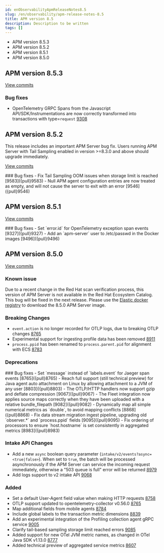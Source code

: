 ```yaml
---
id: enObservabilityApmReleaseNotes8.5
slug: /en/observability/apm-release-notes-8.5
title: APM version 8.5
description: Description to be written
tags: []
---
```


<div id="apm-release-notes-8.5"></div>

* <DocLink id="enObservabilityApmReleaseNotes8.5" section="apm-version-853">APM version 8.5.3</DocLink>
* <DocLink id="enObservabilityApmReleaseNotes8.5" section="apm-version-852">APM version 8.5.2</DocLink>
* <DocLink id="enObservabilityApmReleaseNotes8.5" section="apm-version-851">APM version 8.5.1</DocLink>
* <DocLink id="enObservabilityApmReleaseNotes8.5" section="apm-version-850">APM version 8.5.0</DocLink>

<div id="apm-release-notes-8.5.3"></div>

## APM version 8.5.3

[View commits](https://github.com/elastic/apm-server/compare/v8.5.2\...v8.5.3)

<div id="bug_fixes"></div>

### Bug fixes
- OpenTelemetry GRPC Spans from the Javascript API/SDK/Instrumentations are now correctly transformed into transactions with type=`request` [9308]({pull}9308)

<div id="apm-release-notes-8.5.2"></div>

## APM version 8.5.2

This release includes an important APM Server bug fix.
Users running APM Server with Tail Sampling enabled in version >=8.3.0 and above should upgrade immediately.

[View commits](https://github.com/elastic/apm-server/compare/v8.5.1\...v8.5.2)

<div id="bug_fixes"></div>
### Bug fixes
- Fix Tail Sampling OOM issues when storage limit is reached [9583]({pull}9583)
- Null APM agent configuration entries are now treated as empty, and will not cause the server to exit with an error [9546]({pull}9546)

<div id="apm-release-notes-8.5.1"></div>

## APM version 8.5.1

[View commits](https://github.com/elastic/apm-server/compare/v8.5.0\...v8.5.1)

<div id="bug_fixes"></div>
### Bug fixes
- Set `error.id` for OpenTelemetry exception span events [9327]({pull}9327)
- Add an `apm-server` user to /etc/passwd in the Docker images [9496]({pull}9496)

<div id="apm-release-notes-8.5.0"></div>

## APM version 8.5.0

[View commits](https://github.com/elastic/apm-server/compare/v8.4.3\...v8.5.0)

<div id="known_issue"></div>

### Known issue
Due to a recent change in the Red Hat scan verification process,
this version of APM Server is not available in the Red Hat Ecosystem Catalog.
This bug will be fixed in the next release.
Please use the [Elastic docker registry](https://www.docker.elastic.co/r/apm) to download the 8.5.0 APM Server image.

<div id="breaking_changes"></div>

### Breaking Changes
- `event.action` is no longer recorded for OTLP logs, due to breaking OTLP changes [8765]({pull}8765)
- Experimental support for ingesting profile data has been removed [8911]({pull}8911)
- `process.ppid` has been renamed to `process.parent.pid` for alignment with ECS [8783]({pull}8783)

<div id="deprecations"></div>

### Deprecations

<div id="bug_fixes"></div>
### Bug fixes
- Set `message` instead of `labels.event` for Jaeger span events [8765]({pull}8765)
- Reach full support (still technical preview) for Java agent auto attachment on Linux by allowing attachment to a JVM of any user [8803]({pull}8803)
- The OTLP/HTTP handlers now support gzip and deflate compression [9067]({pull}9067)
- The Fleet integration now applies source maps correctly when they have been uploaded with a relative bundle_filepath [9082]({pull}9082)
- Dynamically map all simple numerical metrics as `double`, to avoid mapping conflicts [8868]({pull}8868)
- Fix data stream migration ingest pipeline, upgrading old `observer.*` and `process.ppid` fields [9095]({pull}9095)
- Fix ordering of processors to ensure `host.hostname` is set consistently in aggregated metrics [8983]({pull}8983)

<div id="intake_api_changes"></div>

### Intake API Changes
- Add a new `async` boolean query parameter (`intake/v2/events?async=<true|false>`).
  When set to `true`, the batch will be processed asynchronously if the APM Server can
  service the incoming request immediately, otherwise a "503 queue is full" error will
  be returned [8979]({pull}8979)
- <DocBadge template="technical preview" />  Add logs support to v2 intake API [9068]({pull}9068)

<div id="added"></div>

### Added
- Set a default User-Agent field value when making HTTP requests [8758]({pull}8758)
- OTLP support updated to opentelemetry-collector v0.56.0 [8765]({pull}8765)
- Map additional fields from mobile agents [8784]({pull}8784)
- Include global labels to the transaction metric dimensions [8839]({pull}8839)
- Add an experimental integration of the Profiling collection agent gRPC service [9005]({pull}9005)
- Clarify tail-based sampling storage limit reached errors [9085]({pull}9085)
- Added support for new OTel JVM metric names, as changed in OTel Java SDK v1.13.0 [8777]({pull}8777)
- <DocBadge template="technical preview" />  Added technical preview of aggregated service metrics [8607]({pull}8607)

